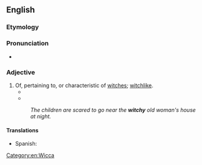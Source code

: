 ==English==

===Etymology===
{{suffix|en|witch|y}}

===Pronunciation===
* {{rhymes|en|ɪtʃi}}

===Adjective===
{{en-adj|er}}

# Of, pertaining to, or characteristic of [[witch]]es; [[witchlike]].
#* {{quote-book
|en
|year=1967
|year_published=1980
|author=Beverly Cleary
|authorlink=Beverly Cleary
|title=''{{w|Mitch and Amy}}''
|location=New York
|publisher=Dell
|isbn=9780440454113
|ol=7521904M
|page=92
|pageurl=http://archive.org/stream/mitchamy00clea#page/92/mode/2up/search/witchy
|passage=Bernadette was a small wiry girl with a lot of long '''witchy''' black hair, and on the first day of school she wore only one sock.
}}
#* {{quote-book
|en
|date=2006-08-08
|title=Packaging Girlhood: Rescuing Our Daughters from Marketers' Schemes
|first=Sharon
|last=Lamb
|coauthors=Brown, Lyn Mikel
|location=New York
|publisher=St. Martin's Press
|isbn=9780312352509
|ol=9771055M
|page=96
|pageurl=http://books.google.com/books?id=zUDWhM0SeQgC&pg=PA96&dq=witchy
|passage=''Sabrina'' and the three sisters in ''Charmed'' have a myriad of '''witchy''' powers.
}}
#: ''The children are scared to go near the '''witchy''' old woman's house at night.''

====Translations====
{{trans-top|of or relating to witchyness}}
{{trans-mid}}
* Spanish: {{t+|es|embrujado|m}}
{{trans-bottom}}

[[Category:en:Wicca]]